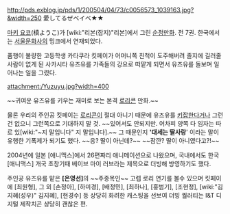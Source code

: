 http://pds.exblog.jp/pds/1/200504/04/73/c0056573_1039163.jpg?&width=250
愛してるぜベイベ★★

[[마키 요코]](槙ようこ)가 [wiki:"리본(잡지)"리본]에서 그린 [[순정만화]]. 전 7권. 한국에서는 [[서울문화사]]의 밍크에서 연재되었다.

품행이 불량한 고등학생 카타쿠라 킷페이가 어머니쪽 친척이 도주해버려 졸지에 길러줄 사람이 없게 된 사카시타 유즈유를 가족들의 강요로 떠맡게 되면서 유즈유를 돌보며 일어나는 일을 그렸다. 

attachment:/Yuzuyu.jpg?width=400

~~귀여운 유즈유를 키우는 재미로 보는 본격 [[로리콘]] 만화.~~

물론 우리의 주인공 킷페이는 [[로리콘]]이 절대 아니기 때문에 유즈유를 [[키잡]]한다거나 그런건 없으니 그런쪽으로 기대하지 말 것. ~~있어서도 안되지만. 어차피 양쪽 다 임자는 따로 있[wiki:"~지 말입니다" 지 말입니다].~~ 그 때문인지 ''''대세는 딸사랑'''' 이라는 말이 유행한 기폭제가 되기도 했다. ~~응? 딸이 아닌데?~~ ~~잠깐? 딸이 아니였다고?!~~

2004년에 일본 [애니맥스]에서 26편짜리 애니메이션으로 나왔으며, 국내에서도 한국 [애니맥스] 개국 초창기때 베이브 마이 러브라는 제목으로 더빙해 방영하기도 했다. 

주인공 유즈유를 맡은 '''[은영선]'''의 ~~주종목인~~ 고렙 로리 연기를 볼수 있으며 킷페이에 [최원형], 그 외 [손정아], [하미경], [배정민], [최하나], [홍범기], [조현정], [wiki:"김지혜(성우)" 김지혜], [현경수] 등 상당히 화려한 캐스팅을 선보여 더빙 퀄러티는 I&T 디지털 제작치곤 상당히 괜찮은 편.
